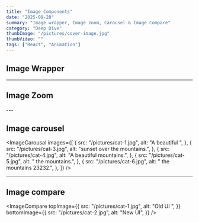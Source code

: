 ```yaml
---
title: "Image Components"
date: "2025-09-28"
summary: "Image wrapper, Image zoom, Carousel & Image Compare"
category: "Deep Dive"
thumbImage: "/pictures/cover-image.jpg"
thumbVideo: ""
tags: ["React", "Animation"]
---
```


## Image Wrapper

<ImageWrapper src="/pictures/cat-4.jpg" alt="cover-image" />

---

## Image Zoom

<ImageModal src="/pictures/cat-4.jpg" alt="cat-image" />
<ImageModal src="/pictures/cat-6.jpg" alt="cat" />
---

## Image carousel

<ImageCarousal
  images={[
    {
      src: "/pictures/cat-1.jpg",
      alt: "A beautiful ",
    },
    {
      src: "/pictures/cat-3.jpg",
      alt: "sunset over the mountains.",
    },
    {
      src: "/pictures/cat-4.jpg",
      alt: "A beautiful mountains.",
    },
    {
      src: "/pictures/cat-5.jpg",
      alt: " the mountains.",
    },
    {
      src: "/pictures/cat-6.jpg",
      alt: " the mountains 23232.",
    },
  ]}
/>

---

## Image compare

<ImageCompare
  topImage={{
    src: "/pictures/cat-1.jpg",
    alt: "Old UI ",
  }}
  bottomImage={{
    src: "/pictures/cat-2.jpg",
    alt: "New UI",
  }}
/>
